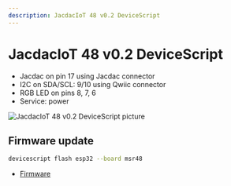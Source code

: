 ```yaml
---
description: JacdacIoT 48 v0.2 DeviceScript
---
```

# JacdacIoT 48 v0.2 DeviceScript




- Jacdac on pin 17 using Jacdac connector
- I2C on SDA/SCL: 9/10 using Qwiic connector
- RGB LED on pins 8, 7, 6
- Service: power



![JacdacIoT 48 v0.2 DeviceScript picture](https://microsoft.github.io/jacdac-docs/images/devices/microsoft-research/jmbrainesp3248v03.catalog.jpg)


## Firmware update

```bash
devicescript flash esp32 --board msr48
```


- [Firmware](https://github.com/microsoft/jacdac-esp32/releases/latest/download/devicescript-esp32s2-msr48-0x1000.bin)